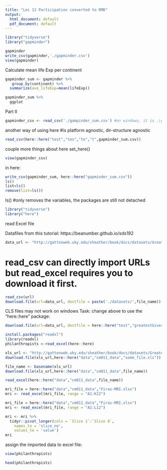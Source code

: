 ```yaml
---
title: "Lec 11 Participation converted to RMD"
output:
  html_document: default
  pdf_document: default
---
```


```r
library("tidyverse")
library("gapminder")
```


```r
gapminder
write_csv(gapminder,'./gapminder.csv')
view(gapminder)
```

Calculate mean life Exp per continent

```r
gapminder_sum <- gapminder %>% 
   group_by(continent) %>% 
  summarize(ave_lifeExp=mean(lifeExp))
```



```r
gapminder_sum %>% 
  ggplot
```


Part II
```r
gapminder_csv <- read_csv('./gampinder_sum.csv') #on windows, it is .\gapminder_sum.csv

```

another way of using here #is platform agnostic, dir-structure agnostic

```r
read_csv(here::here("test","tes","te","t",gapminder_sum.csv))

```

couple more things about here
set_here()

```r
view(gapminder_csv)
```

in here:
```r
write_csv(gapminder_sum, here::here("gapminder_sum.csv"))
ls()
list=ls()
remove(list=ls())
```


ls() #only removes the variables, the packages are still not detached

```r
library("tidyverse")
library("here")
```



read Excel file

Datafiles from this tutorial: https://beanumber.github.io/sds192


```r
data_url <- "http://gattonweb.uky.edu/sheather/book/docs/datasets/GreatestGivers.xls"
```

# read_csv can directly import URLs but read_excel requires you to download it first.


```r
read_csv(url)
download.file(url=data_url, destfile = paste('./datasets/',file_name))
```

CLS files may not work on windows
 Task: change above to use the "here::here" package:


```r
download.file(url=data_url, destfile = here::here("test","greatestGiver.xls"))
```

```r
install.packages("readxl")
library(readxl)
philanthropists <-read_excel(here::here)
```


```r
xls_url <- "http://gattonweb.uky.edu/sheather/book/docs/datasets/GreatestGivers.xls"
download.file(xls_url,here::here("data","cm011_data","some_file.xls"))
```


```r
file_name <- basename(xls_url)
download.file(xls_url,here::here("data","cm011_data",file_name))
```



```r
read_excel(here::here("data","cm011_data",file_name))
```


```r
mri_file = here::here("data","cm011_data","Firas-MRI.xlsx")
mri <- read_excel(mri_file, range = "A1:K12")
```


```r
mri_file = here::here("data","cm011_data","Firas-MRI.xlsx")
mri <- read_excel(mri_file, range = "A1:L12")
```


```r
mri <- mri %>% 
  tidyr::pivot_longer(cols = `Slice 1`:`Slice 8`,
    names_to = 'slice_no',
    values_to = 'value')
mri
```

assign the imported data to excel file:


```r
view(philanthropists)
```

```r
head(philanthropists)
```






